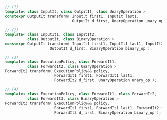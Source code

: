 ```cpp
// (1)
template< class InputIt, class OutputIt, class UnaryOperation >
constexpr OutputIt transform( InputIt first1, InputIt last1,
                              OutputIt d_first, UnaryOperation unary_op );

// (2)
template< class InputIt1, class InputIt2,
          class OutputIt, class BinaryOperation >
constexpr OutputIt transform( InputIt1 first1, InputIt1 last1, InputIt2 first2,
                    OutputIt d_first, BinaryOperation binary_op );

// (3)
template< class ExecutionPolicy, class ForwardIt1,
          class ForwardIt2, class UnaryOperation >
ForwardIt2 transform( ExecutionPolicy&& policy,
                      ForwardIt1 first1, ForwardIt1 last1,
                      ForwardIt2 d_first, UnaryOperation unary_op );

// (4)
template< class ExecutionPolicy, class ForwardIt1, class ForwardIt2,
          class ForwardIt3, class BinaryOperation >
ForwardIt3 transform( ExecutionPolicy&& policy,
                      ForwardIt1 first1, ForwardIt1 last1, ForwardIt2 first2,
                      ForwardIt3 d_first, BinaryOperation binary_op );
```
